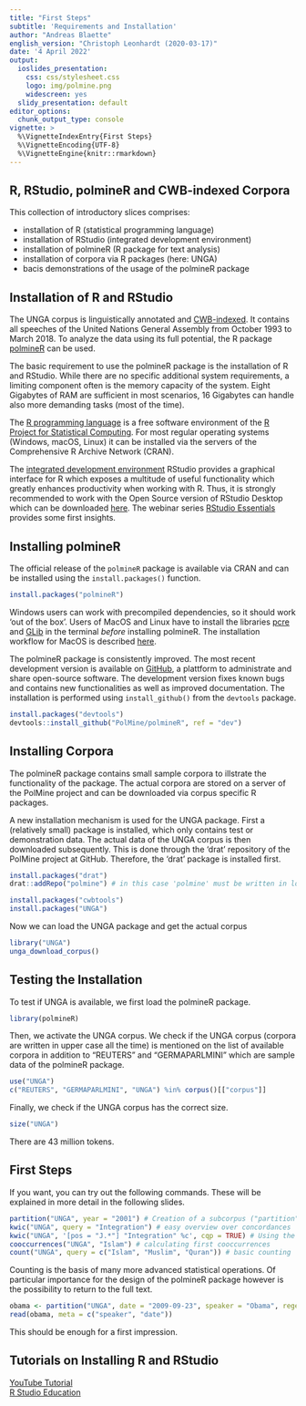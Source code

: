 ```yaml
---
title: "First Steps"
subtitle: 'Requirements and Installation'
author: "Andreas Blaette"
english_version: "Christoph Leonhardt (2020-03-17)"
date: '4 April 2022'
output:
  ioslides_presentation:
    css: css/stylesheet.css
    logo: img/polmine.png
    widescreen: yes
  slidy_presentation: default
editor_options:
  chunk_output_type: console
vignette: >
  %\VignetteIndexEntry{First Steps}
  %\VignetteEncoding{UTF-8}
  %\VignetteEngine{knitr::rmarkdown}  
---
```


## R, RStudio, polmineR and CWB-indexed Corpora {.smaller}

This collection of introductory slices comprises:

  * installation of R (statistical programming language)
  * installation of RStudio (integrated development environment)
  * installation of polmineR (R package for text analysis)
  * installation of corpora via R packages (here: UNGA)
  * bacis demonstrations of the usage of the polmineR package

## Installation of R and RStudio {.smaller}

The UNGA corpus is linguistically annotated and [CWB-indexed](http://cwb.sourceforge.net/). It contains all speeches of the United Nations General Assembly from October 1993 to March 2018. To analyze the data using its full potential, the R package [polmineR](https://CRAN.R-project.org/package=polmineR) can be used.

The basic requirement to use the polmineR package is the installation of R and RStudio. While there are no specific additional system requirements, a limiting component often is the memory capacity of the system. Eight Gigabytes of RAM are sufficient in most scenarios, 16 Gigabytes can handle also more demanding tasks (most of the time).

The [R programming language](https://en.wikipedia.org/wiki/R_(programming_language)) is a free software environment of the [R Project for Statistical Computing](https://www.r-project.org/). For most regular operating systems (Windows, macOS, Linux) it can be installed via the servers of the Comprehensive R Archive Network (CRAN).

The [integrated development environment](https://en.wikipedia.org/wiki/Integrated_development_environment) RStudio provides a graphical interface for R which exposes a multitude of useful functionality which greatly enhances productivity when working with R. Thus, it is strongly recommended to work with the Open Source version of RStudio Desktop which can be downloaded [here](https://www.rstudio.com/products/rstudio/download/#download). The webinar series [RStudio Essentials](https://resources.rstudio.com/) provides some first insights.


## Installing polmineR {.smaller}

The official release of the `polmineR` package is available via CRAN and can be installed using the `install.packages()` function. 

```r
install.packages("polmineR")
```

Windows users can work with precompiled dependencies, so it should work 'out of the box'. Users of MacOS and Linux have to install the libraries [pcre](https://www.pcre.org/) and [GLib](https://de.wikipedia.org/wiki/GLib) in the terminal *before* installing polmineR. The installation workflow for MacOS is described [here](https://polmine.github.io/polmineR/index.html).

The polmineR package is consistently improved. The most recent development version is available on [GitHub](https://github.com/PolMine/polmineR), a plattform to administrate and share open-source software. The development version fixes known bugs and contains new functionalities as well as improved documentation. The installation is performed using `install_github()` from the `devtools` package.

```r
install.packages("devtools")
devtools::install_github("PolMine/polmineR", ref = "dev")
```


## Installing Corpora {.smaller}

The polmineR package contains small sample corpora to illstrate the functionality of the package. The actual corpora are stored on a server of the PolMine project and can be downloaded via corpus specific R packages.

A new installation mechanism is used for the UNGA package. First a (relatively small) package is installed, which only contains test or demonstration data. The actual data of the UNGA corpus is then downloaded subsequently. This is done through the 'drat' repository of the PolMine project at GitHub. Therefore, the 'drat' package is installed first.

```r
install.packages("drat")
drat::addRepo("polmine") # in this case 'polmine' must be written in lower case!

install.packages("cwbtools")
install.packages("UNGA")
```

Now we can load the UNGA package and get the actual corpus

```r
library("UNGA")
unga_download_corpus()
```

## Testing the Installation {.smaller}

To test if UNGA is available, we first load the polmineR package.

```r
library(polmineR)
```

Then, we activate the UNGA corpus. We check if the UNGA corpus (corpora are written in upper case all the time) is mentioned on the list of available corpora in addition to "REUTERS" and "GERMAPARLMINI" which are sample data of the polmineR package. 

```r
use("UNGA")
c("REUTERS", "GERMAPARLMINI", "UNGA") %in% corpus()[["corpus"]]
```

Finally, we check if the UNGA corpus has the correct size.

```r
size("UNGA")
```

There are 43 million tokens.

## First Steps {.smaller}

If you want, you can try out the following commands. These will be explained in more detail in the following slides.

```r
partition("UNGA", year = "2001") # Creation of a subcorpus ("partition")
kwic("UNGA", query = "Integration") # easy overview over concordances
kwic("UNGA", '[pos = "J.*"] "Integration" %c', cqp = TRUE) # Using the CQP syntax
cooccurrences("UNGA", "Islam") # calculating first cooccurrences 
count("UNGA", query = c("Islam", "Muslim", "Quran")) # basic counting
```

Counting is the basis of many more advanced statistical operations. Of particular importance for the design of the polmineR package however is the possibility to return to the full text. 

```r
obama <- partition("UNGA", date = "2009-09-23", speaker = "Obama", regex = TRUE)
read(obama, meta = c("speaker", "date"))
```

This should be enough for a first impression.

## Tutorials on Installing R and RStudio
[YouTube Tutorial](https://www.youtube.com/watch?v=TFGYlKvQEQ4&ab_channel=RProgramming-DDS)  
[R Studio Education](https://rstudio-education.github.io/hopr/starting.html)